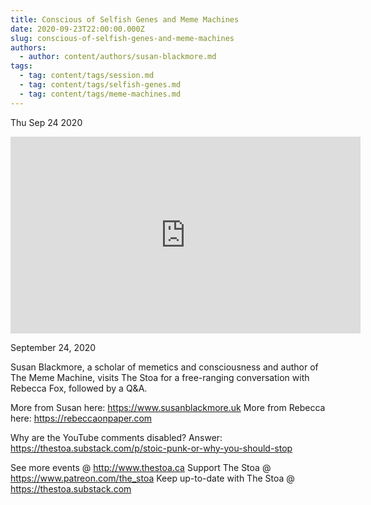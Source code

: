 ```yaml
---
title: Conscious of Selfish Genes and Meme Machines
date: 2020-09-23T22:00:00.000Z
slug: conscious-of-selfish-genes-and-meme-machines
authors:
  - author: content/authors/susan-blackmore.md
tags:
  - tag: content/tags/session.md
  - tag: content/tags/selfish-genes.md
  - tag: content/tags/meme-machines.md
---
```






Thu Sep 24 2020

<iframe width="560" height="315" src="https://www.youtube.com/embed/IQp6-GIiJdQ" title="Conscious of Selfish Genes and Meme Machines w/ Susan Blackmore" frameborder="0" allow="accelerometer; autoplay; clipboard-write; encrypted-media; gyroscope; picture-in-picture" allowfullscreen ></iframe>

September 24, 2020

Susan Blackmore, a scholar of memetics and consciousness and author of The Meme Machine, visits The Stoa for a free-ranging conversation with Rebecca Fox, followed by a Q&A.

More from Susan here: https://www.susanblackmore.uk
More from Rebecca here: https://rebeccaonpaper.com

Why are the YouTube comments disabled? Answer: https://thestoa.substack.com/p/stoic-punk-or-why-you-should-stop

See more events @ http://www.thestoa.ca
Support The Stoa @ https://www.patreon.com/the_stoa
Keep up-to-date with The Stoa @ https://thestoa.substack.com


